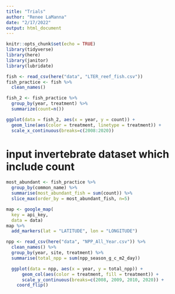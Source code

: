 ```yaml
---
title: "Trials"
author: "Renee LaManna"
date: "2/17/2022"
output: html_document
---
```


```r

knitr::opts_chunk$set(echo = TRUE)
library(tidyverse)
library(here)
library(janitor)
library(lubridate)
```

```r
fish <- read_csv(here("data", "LTER_reef_fish.csv"))
fish_practice <- fish %>% 
  clean_names()

```

```r

fish_2 <- fish_practice %>% 
  group_by(year, treatment) %>% 
  summarize(count=n())


```

```r
ggplot(data = fish_2, aes(x = year, y = count)) +
  geom_line(aes(color = treatment, linetype = treatment)) + 
  scale_x_continuous(breaks=c(2008:2020)) 
```
# input invertebrate dataset which include count


```r
most_abundant <- fish_practice %>% 
  group_by(common_name) %>% 
  summarise(most_abundant_fish = sum(count)) %>%  
  slice_max(order_by = most_abundant_fish, n=5) 
```

```r
map <- google_map(
  key = api_key,
  data = data)
map %>%
  add_markers(lat = "LATITUDE", lon = "LONGITUDE")
```

```r
npp <- read_csv(here("data", "NPP_All_Year.csv")) %>% 
  clean_names() %>% 
  group_by(year, site, treatment) %>% 
  summarise(total_npp = sum(npp_season_g_c_m2_day))

  ggplot(data = npp, aes(x = year, y = total_npp)) +
      geom_col(aes(color = treatment, fill = treatment)) + 
      scale_y_continuous(breaks=c(2008, 2009, 2010, 2020)) +
    coord_flip()
```

